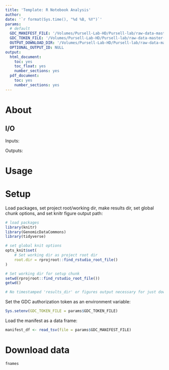 ```yaml
---
title: 'Template: R Notebook Analysis'
author:
date: '`r format(Sys.time(), "%d %B, %Y")`'
params:
  # default
  GDC_MANIFEST_FILE: '/Volumes/Pursell-Lab-HD/Pursell-lab/raw-data-master-repository/02--raw-data--external/NIH-GDC/TCGA−B5−A1MR--POLE-pol-mut-10ab/gdc_manifest_20200114_204445.txt'
  GDC_TOKEN_FILE: '/Volumes/Pursell-Lab-HD/Pursell-lab/raw-data-master-repository/02--raw-data--external/NIH-GDC/gdc-user-token.2020-01-14T20_42_09.601Z.txt'
  OUTPUT_DOWNLOAD_DIR: '/Volumes/Pursell-Lab-HD/Pursell-lab/raw-data-master-repository/02--raw-data--external/NIH-GDC/TCGA−B5−A1MR--POLE-pol-mut-10ab/download'
  OPTIONAL_OUTPUT_ID: NULL
output:
  html_document:
    toc: yes
    toc_float: yes
    number_sections: yes
  pdf_document:
    toc: yes
    number_sections: yes
---
```


# About

## I/O

Inputs:

Outputs:

# Usage

# Setup

Load packages, set project root/working dir, make results dir, set global chunk options, and set knitr figure output path:

```r
# load packages
library(knitr)
library(GenomicDataCommons)
library(tidyverse)

# set global knit options
opts_knit$set(
	# Set working dir as project root dir
	root.dir = rprojroot::find_rstudio_root_file()
)

# Set working dir for setup chunk
setwd(rprojroot::find_rstudio_root_file())
getwd()

# No timestamped 'results_dir' or figures output necessary for just downloading raw data

```

Set the GDC authorization token as an environment variable:

```r
Sys.setenv(GDC_TOKEN_FILE = params$GDC_TOKEN_FILE)
```

Load the manifest as a data frame:

```r
manifest_df <- read_tsv(file = params$GDC_MANIFEST_FILE)
```

# Download data

```r
fnames
```


